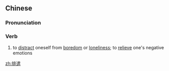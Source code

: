 ==Chinese==
{{zh-forms}}

===Pronunciation===
{{zh-pron
|m=páiqiǎn
|cat=v
}}

===Verb===
{{zh-verb}}

# to [[distract]] oneself from [[boredom]] or [[loneliness]]; to [[relieve]] one's negative emotions

[[zh:排遣]]